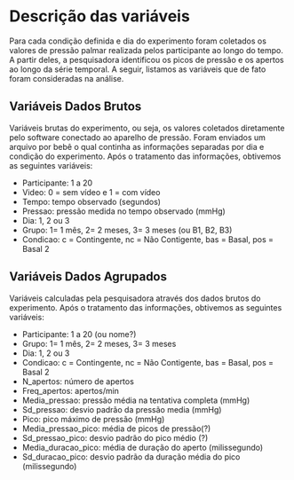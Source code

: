 # Descrição das variáveis {#descricao-variaveis}

Para cada condição definida e dia do experimento foram coletados os valores de pressão palmar realizada pelos participante ao longo do tempo. A partir deles, a pesquisadora identificou os picos de pressão e os apertos ao longo da série temporal. 
A seguir, listamos as variáveis que de fato foram consideradas na análise.

## Variáveis Dados Brutos

Variáveis brutas do experimento, ou seja, os valores coletados diretamente pelo software conectado ao aparelho de pressão. Foram enviados um arquivo por bebê o qual continha as informações separadas por dia e condição do experimento. Após o tratamento das informações, obtivemos as seguintes variáveis:

- Participante: 1 a 20
- Video: 0 = sem vídeo e 1 = com vídeo
- Tempo: tempo observado (segundos)
- Pressao: pressão medida no tempo observado (mmHg)
- Dia: 1, 2 ou 3
- Grupo: 1= 1 mês, 2= 2 meses, 3= 3 meses (ou B1, B2, B3)
- Condicao:  c = Contingente, nc = Não Contigente, bas = Basal, pos = Basal 2

## Variáveis Dados Agrupados

Variáveis calculadas pela pesquisadora através dos dados brutos do experimento. Após o tratamento das informações, obtivemos as seguintes variáveis:

- Participante: 1 a 20 (ou nome?)
- Grupo: 	1= 1 mês, 2= 2 meses, 3= 3 meses
- Dia: 1, 2 ou 3
- Condicao: c = Contingente, nc = Não Contigente, bas = Basal, pos = Basal 2
- N_apertos: número de apertos
- Freq_apertos: apertos/min
- Media_pressao: pressão média na tentativa completa (mmHg)
- Sd_pressao: desvio padrão da pressão media (mmHg)
- Pico: pico máximo de pressão (mmHg)
- Media_pressao_pico:  média de picos de pressão(?)
- Sd_pressao_pico: desvio padrão do pico médio (?)
- Media_duracao_pico: média de duração do aperto (milissegundo)
- Sd_duracao_pico: 	desvio padrão da duração média do pico (milissegundo)






